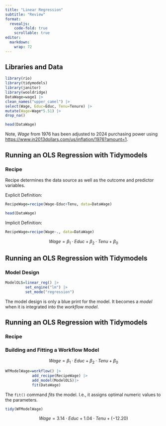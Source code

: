 ```yaml
---
title: "Linear Regression"
subtitle: "Review"
format: 
  revealjs:
    code-fold: true
    scrollable: true
editor: 
  markdown: 
    wrap: 72
---
```


## Libraries and Data

```r
library(rio)
library(tidymodels)
library(janitor)
library(wooldridge)
DataWage=wage1 |>
clean_names("upper_camel") |>
select(Wage, Educ=Educ, Tenu=Tenure) |>
mutate(Wage=Wage*5.51) |>  
drop_na()

head(DataWage)
```

::: footer
Note, $Wage$ from 1976 has been adjusted to 2024 purchasing power using
<https://www.in2013dollars.com/us/inflation/1976?amount=1>.
:::


## Running an OLS Regression with Tidymodels {.smaller}
### Recipe

Recipe determines the data source as well as the outcome and predictor variables.

Explicit Definition:
```r
RecipeWage=recipe(Wage~Educ+Tenu, data=DataWage)
```

```r
head(DataWage)
```

Implicit Definition:
```r
RecipeWage=recipe(Wage~., data=DataWage)
```



$$
Wage=\beta_1 \cdot Educ +\beta_2 \cdot Tenu+ \beta_0
$$

## Running an OLS Regression with Tidymodels

### Model Design


```r
ModelOLS=linear_reg() |> 
         set_engine("lm") |> 
         set_mode("regression")
```

The model design is only a blue print for the model. It becomes a *model* when  it is integrated into the *workflow model*.


## Running an OLS Regression with Tidymodels {.smaller}
### Recipe
### Building and Fitting a Workflow Model

$$
Wage=\beta_1 \cdot Educ +\beta_2 \cdot Tenu+ \beta_0
$$
```r
WFModelWage=workflow() |> 
            add_recipe(RecipeWage) |> 
            add_model(ModelOLS)|> 
            fit(DataWage)
```

The `fit()` command *fits* the model. I.e., it assigns optimal numeric values to the parameters.

```r
tidy(WFModelWage)
```

$$
Wage=3.14 \cdot Educ +1.04 \cdot Tenu+ (-12.20)
$$